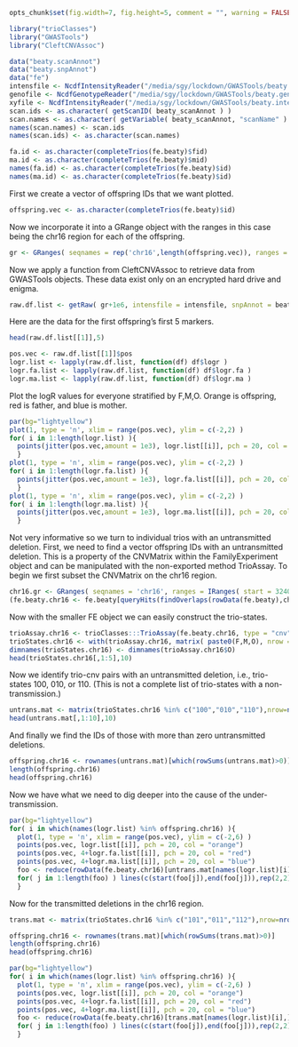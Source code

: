 ```r
opts_chunk$set(fig.width=7, fig.height=5, comment = "", warning = FALSE, tidy = TRUE, highlight = TRUE, fig.path = 'figures/', dev = 'png', background = 'red', width = 100)
```
```r
library("trioClasses")
library("GWASTools")
library("CleftCNVAssoc")
```
```r
data("beaty.scanAnnot")
data("beaty.snpAnnot")
data("fe")
intensfile <- NcdfIntensityReader("/media/sgy/lockdown/GWASTools/beaty.intensity.nc")
genofile <- NcdfGenotypeReader("/media/sgy/lockdown/GWASTools/beaty.geno.nc")
xyfile <- NcdfIntensityReader("/media/sgy/lockdown/GWASTools/beaty.intensity.xy.nc")
scan.ids <- as.character( getScanID( beaty_scanAnnot ) )
scan.names <- as.character( getVariable( beaty_scanAnnot, "scanName" ) )
names(scan.names) <- scan.ids
names(scan.ids) <- as.character(scan.names)
```

```r
fa.id <- as.character(completeTrios(fe.beaty)$fid)
ma.id <- as.character(completeTrios(fe.beaty)$mid)
names(fa.id) <- as.character(completeTrios(fe.beaty)$id)
names(ma.id) <- as.character(completeTrios(fe.beaty)$id)
```
First we create a vector of offspring IDs that we want plotted.
```r
offspring.vec <- as.character(completeTrios(fe.beaty)$id)
```
Now we incorporate it into a GRange object with the ranges in this case being the chr16 region for each of the offspring.
```r
gr <- GRanges( seqnames = rep('chr16',length(offspring.vec)), ranges = IRanges( start = 32404517, end = 32530051), id = offspring.vec )
```
Now we apply a function from CleftCNVAssoc to retrieve data from GWASTools objects.  These data exist only on an encrypted hard drive and enigma.
```r
raw.df.list <- getRaw( gr+1e6, intensfile = intensfile, snpAnnot = beaty_snpAnnot, scan.id = scan.ids, fa.id = fa.id, ma.id = ma.id, genofile = genofile, xyfile = xyfile )
```
Here are the data for the first offspring's first 5 markers.
```r
head(raw.df.list[[1]],5)
```

```r
pos.vec <- raw.df.list[[1]]$pos
logr.list <- lapply(raw.df.list, function(df) df$logr )
logr.fa.list <- lapply(raw.df.list, function(df) df$logr.fa )
logr.ma.list <- lapply(raw.df.list, function(df) df$logr.ma )
```
Plot the logR values for everyone stratified by F,M,O.  Orange is offspring, red is father, and blue is mother.
```r
par(bg="lightyellow")
plot(1, type = 'n', xlim = range(pos.vec), ylim = c(-2,2) )
for( i in 1:length(logr.list) ){
  points(jitter(pos.vec,amount = 1e3), logr.list[[i]], pch = 20, col = "orange")
  }
plot(1, type = 'n', xlim = range(pos.vec), ylim = c(-2,2) )
for( i in 1:length(logr.fa.list) ){
  points(jitter(pos.vec,amount = 1e3), logr.fa.list[[i]], pch = 20, col = "red")
  }
plot(1, type = 'n', xlim = range(pos.vec), ylim = c(-2,2) )
for( i in 1:length(logr.ma.list) ){
  points(jitter(pos.vec,amount = 1e3), logr.ma.list[[i]], pch = 20, col = "blue")
  }
```
Not very informative so we turn to individual trios with an untransmitted deletion. First, we need to find a vector offspring IDs with an untransmitted deletion.  This is a property of the CNVMatrix within the FamilyExperiment object and can be manipulated with the non-exported method TrioAssay.  To begin we first subset the CNVMatrix on the chr16 region.
```r
chr16.gr <- GRanges( seqnames = 'chr16', ranges = IRanges( start = 32404517, end = 32530051))
(fe.beaty.chr16 <- fe.beaty[queryHits(findOverlaps(rowData(fe.beaty),chr16.gr))])
```
Now with the smaller FE object we can easily construct the trio-states.
```r
trioAssay.chr16 <- trioClasses:::TrioAssay(fe.beaty.chr16, type = "cnv")
trioStates.chr16 <- with(trioAssay.chr16, matrix( paste0(F,M,O), nrow = nrow(O), ncol = ncol(O)))
dimnames(trioStates.chr16) <- dimnames(trioAssay.chr16$O)
head(trioStates.chr16[,1:5],10)
```
Now we identify trio-cnv pairs with an untransmitted deletion, i.e., trio-states 100, 010, or 110.  (This is not a complete list of trio-states with a non-transmission.)
```r
untrans.mat <- matrix(trioStates.chr16 %in% c("100","010","110"),nrow=nrow(trioStates.chr16),ncol=ncol(trioStates.chr16),byrow=FALSE,dimnames=dimnames(trioStates.chr16))
head(untrans.mat[,1:10],10)
```
And finally we find the IDs of those with more than zero untransmitted deletions.
```r
offspring.chr16 <- rownames(untrans.mat)[which(rowSums(untrans.mat)>0)]
length(offspring.chr16)
head(offspring.chr16)
```
Now we have what we need to dig deeper into the cause of the under-transmission.
```r
par(bg="lightyellow")
for( i in which(names(logr.list) %in% offspring.chr16) ){
  plot(1, type = 'n', xlim = range(pos.vec), ylim = c(-2,6) )
  points(pos.vec, logr.list[[i]], pch = 20, col = "orange")
  points(pos.vec, 4+logr.fa.list[[i]], pch = 20, col = "red")
  points(pos.vec, 4+logr.ma.list[[i]], pch = 20, col = "blue")
  foo <- reduce(rowData(fe.beaty.chr16)[untrans.mat[names(logr.list)[i],]])
  for( j in 1:length(foo) ) lines(c(start(foo[j]),end(foo[j])),rep(2,2))
  }
```
Now for the transmitted deletions in the chr16 region.
```r
trans.mat <- matrix(trioStates.chr16 %in% c("101","011","112"),nrow=nrow(trioStates.chr16),ncol=ncol(trioStates.chr16),byrow=FALSE,dimnames=dimnames(trioStates.chr16))
```
```r
offspring.chr16 <- rownames(trans.mat)[which(rowSums(trans.mat)>0)]
length(offspring.chr16)
head(offspring.chr16)
```
```r
par(bg="lightyellow")
for( i in which(names(logr.list) %in% offspring.chr16) ){
  plot(1, type = 'n', xlim = range(pos.vec), ylim = c(-2,6) )
  points(pos.vec, logr.list[[i]], pch = 20, col = "orange")
  points(pos.vec, 4+logr.fa.list[[i]], pch = 20, col = "red")
  points(pos.vec, 4+logr.ma.list[[i]], pch = 20, col = "blue")
  foo <- reduce(rowData(fe.beaty.chr16)[trans.mat[names(logr.list)[i],]])
  for( j in 1:length(foo) ) lines(c(start(foo[j]),end(foo[j])),rep(2,2))
  }
```
